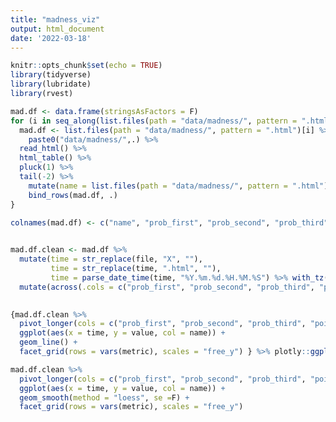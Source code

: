 ```yaml
---
title: "madness_viz"
output: html_document
date: '2022-03-18'
---
```


```r
knitr::opts_chunk$set(echo = TRUE)
library(tidyverse)
library(lubridate)
library(rvest)
```

```r

mad.df <- data.frame(stringsAsFactors = F)
for (i in seq_along(list.files(path = "data/madness/", pattern = ".html"))) {
  mad.df <- list.files(path = "data/madness/", pattern = ".html")[i] %>%
    paste0("data/madness/",.) %>%
  read_html() %>%
  html_table() %>%
  pluck(1) %>%
  tail(-2) %>%
    mutate(name = list.files(path = "data/madness/", pattern = ".html")[i]) %>%
    bind_rows(mad.df, .)
}

colnames(mad.df) <- c("name", "prob_first", "prob_second", "prob_third", "points", "rank", "file")
  

mad.df.clean <- mad.df %>%
  mutate(time = str_replace(file, "X", ""),
         time = str_replace(time, ".html", ""),
         time = parse_date_time(time, "%Y.%m.%d.%H.%M.%S") %>% with_tz(tzone = "US/Central")) %>%
  mutate(across(.cols = c("prob_first", "prob_second", "prob_third", "points", "rank"), .fns = as.numeric))
  

{mad.df.clean %>%
  pivot_longer(cols = c("prob_first", "prob_second", "prob_third", "points", "rank"), names_to = "metric") %>%
  ggplot(aes(x = time, y = value, col = name)) +
  geom_line() +
  facet_grid(rows = vars(metric), scales = "free_y") } %>% plotly::ggplotly() %>% htmlwidgets::saveWidget(file = "madness_viz.html")
```

```r
mad.df.clean %>%
  pivot_longer(cols = c("prob_first", "prob_second", "prob_third", "points", "rank"), names_to = "metric") %>%
  ggplot(aes(x = time, y = value, col = name)) +
  geom_smooth(method = "loess", se =F) +
  facet_grid(rows = vars(metric), scales = "free_y")
```

